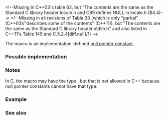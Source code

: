 {{title|NULL}}
{{cpp/types/navbar}}
{{dcl begin}}
{{dcl header|clocale}}&lt;!--Missing in C++03's table 62, but "The contents are the same as the Standard C library header locale.h and C89 defines NULL in locale.h ($4.4)--&gt;
{{dcl header|cstddef}}
{{dcl header|cstdio}}
{{dcl header|cstdlib}}&lt;!--Missing in all revisions of Table 33 (which is only "partial" (C++03)/"describes some of the contents" (C++11)), but "The contents are the same as the Standard C library header stdlib.h" and also listed in C++11's Table 149 and C.5.2.4[diff.null]/1) --&gt;
{{dcl header|cstring}}
{{dcl header|ctime}}
{{dcl header|cwchar}}
{{dcl|
#define NULL /* implementation-defined */
}}
{{dcl end}}

The macro {{tt|NULL}} is an implementation-defined [[cpp/language/pointer#Null pointers|null pointer constant]].

===Possible implementation===
{{eq fun|
#define NULL 0
// since C++11
#define NULL nullptr
}}

===Notes===
In C, the macro {{tt|NULL}} may have the type {{c/core|void*}}, but that is not allowed in C++ because null pointer constants cannot have that type.

===Example===
{{example
|code=
#include &lt;cstddef&gt;
#include &lt;iostream&gt;
#include &lt;type_traits&gt;
#include &lt;typeinfo&gt;

class S;

int main()
{
    int* p = NULL;
    int* p2 = static_cast&lt;std::nullptr_t&gt;(NULL);
    void(*f)(int) = NULL;
    int S::*mp = NULL;
    void(S::*mfp)(int) = NULL;
    auto nullvar = NULL; // may trigger a warning when compiling with gcc/clang
    
    std::cout &lt;&lt; "The type of nullvar is " &lt;&lt; typeid(nullvar).name() &lt;&lt; '\n';
    
    if constexpr(std::is_same_v&lt;decltype(NULL), std::nullptr_t&gt;)
        std::cout &lt;&lt; "NULL implemented with type std::nullptr_t\n";
    else
        std::cout &lt;&lt; "NULL implemented using an integral type\n";
    
    [](...){}(p, p2, f, mp, mfp); // &lt; suppresses "unused variable" warnings
}
|p=true
|output=
The type of nullvar is long
NULL implemented using an integral type
}}

===See also===
{{dsc begin}}
{{dsc inc|cpp/language/dsc nullptr}}
{{dsc inc|cpp/types/dsc nullptr_t}}
{{dsc see c|c/types/NULL}}
{{dsc end}}

{{langlinks|de|es|fr|it|ja|pt|ru|zh}}